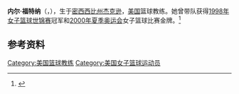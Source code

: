'''内尔·福特纳'''（{{lang-en|Nell Fortner}}，{{bd|1959年|3月3日|}}），生于[[密西西比州|密西西比州]][[杰克逊_(密西西比州)|杰克逊]]，[[美国|美国]]篮球教练。她曾带队获得[[1998年世界女子篮球锦标赛|1998年女子篮球世锦赛]]冠军和[[2000年夏季奥林匹克运动会|2000年夏季奥运会]]女子篮球比赛金牌。<ref>{{Cite web|title=Georgia Tech hires Nell Fortner to replace MaChelle Joseph|url=https://www.usatoday.com/story/sports/ncaaw/2019/04/09/georgia-tech-hires-nell-fortner-to-replace-machelle-joseph/39321539/|accessdate=2021-03-04|work=USA TODAY|language=en-US|archive-date=2019-12-28|archive-url=https://web.archive.org/web/20191228083128/https://www.usatoday.com/story/sports/ncaaw/2019/04/09/georgia-tech-hires-nell-fortner-to-replace-machelle-joseph/39321539/|dead-url=no}}</ref>

== 参考资料 ==
{{reflist}}

{{1998年女篮世锦赛美国队阵容}}
{{2000年夏季奥运会美国女子篮球阵容}}

{{Authority control}}
{{DEFAULTSORT:Fortner}}
[[Category:美国篮球教练|Category:美国篮球教练]]
[[Category:美国女子篮球运动员|Category:美国女子篮球运动员]]

{{美国人物小作品}}